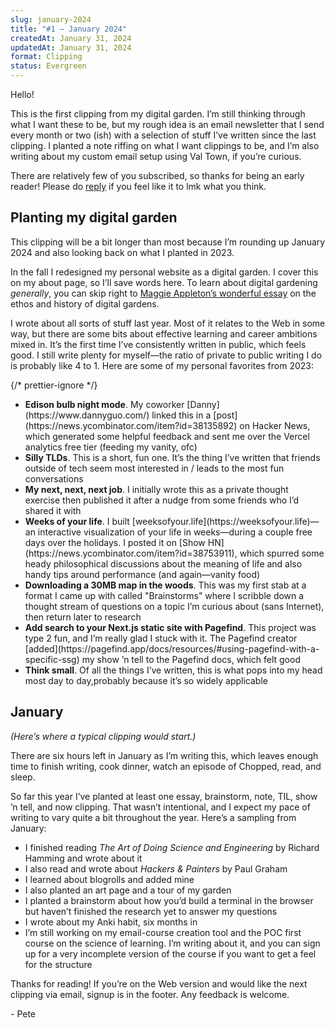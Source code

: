 ```yaml
---
slug: january-2024
title: "#1 — January 2024"
createdAt: January 31, 2024
updatedAt: January 31, 2024
format: Clipping
status: Evergreen
---
```


Hello!

This is the first clipping from my digital garden. I’m still thinking through what I want these to be, but my rough idea is an email newsletter that I send every month or two (ish) with a selection of stuff I’ve written since the last clipping. I planted a note riffing on <Link href="/newsletters" target="_blank">what I want clippings to be</Link>, and I’m also writing about <Link href="/cultivating-emails" target="_blank">my custom email setup using Val Town</Link>, if you’re curious.

There are relatively few of you subscribed, so thanks for being an early reader! Please do [reply](mailto:pete@petemillspaugh.com) if you feel like it to lmk what you think.

## Planting my digital garden

This clipping will be a bit longer than most because I’m rounding up January 2024 and also looking back on what I planted in 2023.

In the fall I redesigned my personal website as a digital garden. I cover this on my <Link href="/about" target="_blank">about</Link> page, so I’ll save words here. To learn about digital gardening _generally_, you can skip right to [Maggie Appleton’s wonderful essay](https://maggieappleton.com/garden-history) on the ethos and history of digital gardens.

I wrote about all sorts of stuff last year. Most of it relates to the Web in some way, but there are some bits about effective learning and career ambitions mixed in. It’s the first time I’ve consistently written in public, which feels good. I still write plenty for myself—the ratio of private to public writing I do is probably like 4 to 1. Here are some of my personal favorites from 2023:

{/* prettier-ignore */}
- <Link href="/edison-bulb" target="_blank"><strong>Edison bulb night mode</strong></Link>. My coworker [Danny](https://www.dannyguo.com/) linked this in a [post](https://news.ycombinator.com/item?id=38135892) on Hacker News, which generated some helpful feedback and sent me over the Vercel analytics free tier (feeding my vanity, ofc)
- <Link href="/silly-tlds" target="_blank"><strong>Silly TLDs</strong></Link>. This is a short, fun one. It’s the thing I’ve written that friends outside of tech seem most interested in / leads to the most fun conversations
- <Link href="/my-next-next-next-job" target="_blank"><strong>My next, next, next job</strong></Link>. I initially wrote this as a private thought exercise then published it after a nudge from some friends who I’d shared it with
- <Link href="/weeks-of-your-life" target="_blank"><strong>Weeks of your life</strong></Link>. I built [weeksofyour.life](https://weeksofyour.life)—an interactive visualization of your life in weeks—during a couple free days over the holidays. I posted it on [Show HN](https://news.ycombinator.com/item?id=38753911), which spurred some heady philosophical discussions about the meaning of life and also handy tips around performance (and again—vanity food)
- <Link href="/map-in-the-woods" target="_blank"><strong>Downloading a 30MB map in the woods</strong></Link>. This was my first stab at a format I came up with called "Brainstorms" where I scribble down a thought stream of questions on a topic I’m curious about (sans Internet), then return later to research
- <Link href="/nextjs-search-with-pagefind" target="_blank"><strong>Add search to your Next.js static site with Pagefind</strong></Link>. This project was type 2 fun, and I’m really glad I stuck with it. The Pagefind creator [added](https://pagefind.app/docs/resources/#using-pagefind-with-a-specific-ssg) my show ’n tell to the Pagefind docs, which felt good
- <Link href="/think-small" target="_blank"><strong>Think small</strong></Link>. Of all the things I’ve written, this is what pops into my head most day to day,probably because it’s so widely applicable

## January

_(Here’s where a typical clipping would start.)_

There are six hours left in January as I’m writing this, which leaves enough time to finish writing, cook dinner, watch an episode of Chopped, read, and sleep.

So far this year I’ve planted at least one essay, brainstorm, note, TIL, show ’n tell, and now clipping. That wasn’t intentional, and I expect my pace of writing to vary quite a bit throughout the year. Here’s a sampling from January:

- I finished reading _The Art of Doing Science and Engineering_ by Richard Hamming and <Link href="/the-art-of-doing-science-and-engineering" target="_blank">wrote</Link> about it
- I also read and <Link href="/hackers-and-painters" target="_blank">wrote</Link> about _Hackers & Painters_ by Paul Graham
- I <Link href="/blogrolls" target="_blank">learned</Link> about blogrolls and <Link href="/blogroll" target="_blank">added</Link> mine
- I also planted an <Link href="/art" target="_blank">art</Link> page and a <Link href="/tour" target="_blank">tour</Link> of my garden
- I <Link href="/browser-terminal" target="_blank">planted</Link> a brainstorm about how you’d build a terminal in the browser but haven’t finished the research yet to answer my questions
- I <Link href="/anki" target="_blank">wrote</Link> about my Anki habit, six months in
- I’m still working on my email-course creation tool and the POC first course on the science of learning. I’m <Link href="/email-course-creator" target="_blank">writing</Link> about it, and you can <Link href="/make-it-stick" target="_blank">sign up</Link> for a very incomplete version of the course if you want to get a feel for the structure

Thanks for reading! If you’re on the Web version and would like the next clipping via email, signup is in the footer. Any feedback is welcome.

\- Pete
